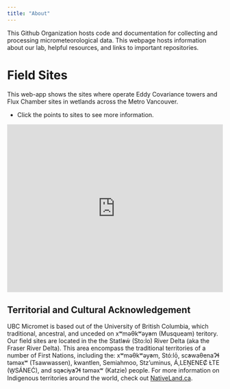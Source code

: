 ```yaml
---
title: "About"
---
```



This Github Organization hosts code and documentation for collecting and processing micrometeorological data.  This webpage hosts information about our lab, helpful resources, and links to important repositories.

# Field Sites

This web-app shows the sites where operate Eddy Covariance towers and Flux Chamber sites in wetlands across the Metro Vancouver.

* Click the points to sites to see more information.

<div style="overflow: hidden;
  padding-top: 75%;
  position: relative">
  <iframe src="https://ubc-micromet.github.io/FieldSiteMaps/" title="Processes" scrolling="no" frameborder="0"
    style="border: 0;
   height: 100%;
   left: 0;
   position: absolute;
   top: 0;
   width: 100%;">
   <p>Your browser does not support iframes.</p>
 </iframe>
</div>



## Territorial and Cultural Acknowledgement

UBC Micromet is based out of the University of British Columbia, which traditional, ancestral, and unceded  on xʷməθkʷəy̓əm (Musqueam) teritory.  Our field sites are located in the the Statl̕əẃ (Sto:lo) River Delta (aka the Fraser River Delta).  This area encompass the traditional territories of a number of First Nations, including the: xʷməθkʷəy̓əm, Stó:lō, sc̓əwaθenaɁɬ təməxʷ (Tsawwassen), kwantlen, Semiahmoo, Stz'uminus, Á,LEṈENEȻ ȽTE (W̱SÁNEĆ), and sq̓əc̓iy̓aɁɬ təməxʷ (Katzie) people.  For more information on Indigenous territories around the world, check out [NativeLand.ca](https://native-land.ca/).

